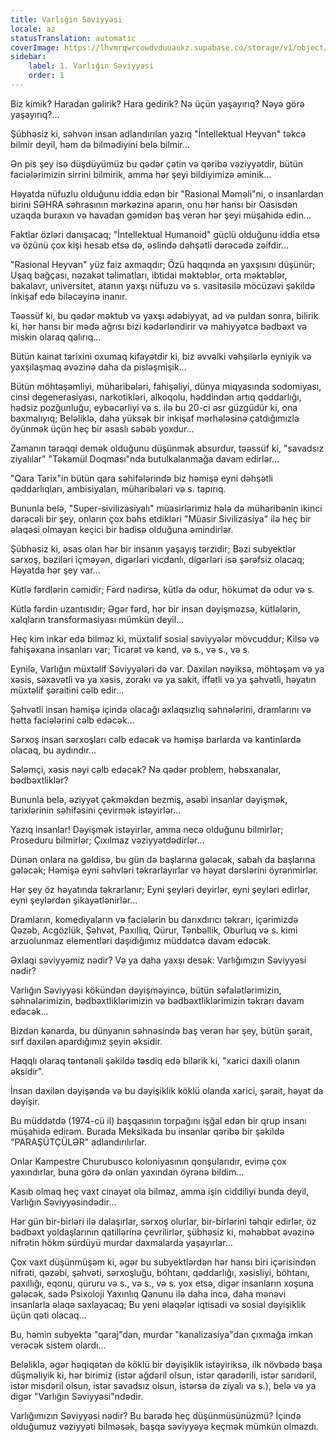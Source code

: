```yaml
---
title: Varlığın Səviyyəsi
locale: az
statusTranslation: automatic
coverImage: https://lhvmrqwrcowdvduuaukz.supabase.co/storage/v1/object/public/strapi-uploads/small_cover-tratado-de-psicologia-revolucionaria.webp-5e15e1cec4e0ebebcde5d7fc7565d8fd.webp
sidebar:
    label: 1. Varlığın Səviyyəsi
    order: 1
---
```

Biz kimik? Haradan gəlirik? Hara gedirik? Nə üçün yaşayırıq? Nəyə görə yaşayırıq?...

Şübhəsiz ki, səhvən insan adlandırılan yazıq "İntellektual Heyvan" təkcə bilmir deyil, həm də bilmədiyini belə bilmir...

Ən pis şey isə düşdüyümüz bu qədər çətin və qəribə vəziyyətdir, bütün faciələrimizin sirrini bilmirik, amma hər şeyi bildiyimizə əminik...

Həyatda nüfuzlu olduğunu iddia edən bir "Rasional Məməli"ni, o insanlardan birini SƏHRA səhrasının mərkəzinə aparın, onu hər hansı bir Oasisdən uzaqda buraxın və havadan gəmidən baş verən hər şeyi müşahidə edin...

Faktlar özləri danışacaq; "İntellektual Humanoid" güclü olduğunu iddia etsə və özünü çox kişi hesab etsə də, əslində dəhşətli dərəcədə zəifdir...

"Rasional Heyvan" yüz faiz axmaqdır; Özü haqqında ən yaxşısını düşünür; Uşaq bağçası, nəzakət təlimatları, ibtidai məktəblər, orta məktəblər, bakalavr, universitet, atanın yaxşı nüfuzu və s. vasitəsilə möcüzəvi şəkildə inkişaf edə biləcəyinə inanır.

Təəssüf ki, bu qədər məktub və yaxşı ədəbiyyat, ad və puldan sonra, bilirik ki, hər hansı bir mədə ağrısı bizi kədərləndirir və mahiyyətcə bədbəxt və miskin olaraq qalırıq...

Bütün kainat tarixini oxumaq kifayətdir ki, biz əvvəlki vəhşilərlə eyniyik və yaxşılaşmaq əvəzinə daha da pisləşmişik...

Bütün möhtəşəmliyi, müharibələri, fahişəliyi, dünya miqyasında sodomiyası, cinsi degenerasiyası, narkotikləri, alkoqolu, həddindən artıq qəddarlığı, hədsiz pozğunluğu, eybəcərliyi və s. ilə bu 20-ci əsr güzgüdür ki, ona baxmalıyıq; Beləliklə, daha yüksək bir inkişaf mərhələsinə çatdığımızla öyünmək üçün heç bir əsaslı səbəb yoxdur...

Zamanın tərəqqi demək olduğunu düşünmək absurdur, təəssüf ki, "savadsız ziyalılar" "Təkamül Doqması"nda butulkalanmağa davam edirlər...

"Qara Tarix"in bütün qara səhifələrində biz həmişə eyni dəhşətli qəddarlıqları, ambisiyaları, müharibələri və s. tapırıq.

Bununla belə, "Super-sivilizasiyalı" müasirlərimiz hələ də müharibənin ikinci dərəcəli bir şey, onların çox bəhs etdikləri "Müasir Sivilizasiya" ilə heç bir əlaqəsi olmayan keçici bir hadisə olduğuna əmindirlər.

Şübhəsiz ki, əsas olan hər bir insanın yaşayış tərzidir; Bəzi subyektlər sərxoş, bəziləri içməyən, digərləri vicdanlı, digərləri isə şərəfsiz olacaq; Həyatda hər şey var...

Kütlə fərdlərin cəmidir; Fərd nədirsə, kütlə də odur, hökumət də odur və s.

Kütlə fərdin uzantısıdır; Əgər fərd, hər bir insan dəyişməzsə, kütlələrin, xalqların transformasiyası mümkün deyil...

Heç kim inkar edə bilməz ki, müxtəlif sosial səviyyələr mövcuddur; Kilsə və fahişəxana insanları var; Ticarət və kənd, və s., və s., və s.

Eynilə, Varlığın müxtəlif Səviyyələri də var. Daxilən nəyiksə, möhtəşəm və ya xəsis, səxavətli və ya xəsis, zorakı və ya sakit, iffətli və ya şəhvətli, həyatın müxtəlif şəraitini cəlb edir...

Şəhvətli insan həmişə içində olacağı əxlaqsızlıq səhnələrini, dramlarını və hətta faciələrini cəlb edəcək...

Sərxoş insan sərxoşları cəlb edəcək və həmişə barlarda və kantinlərdə olacaq, bu aydındır...

Sələmçi, xəsis nəyi cəlb edəcək? Nə qədər problem, həbsxanalar, bədbəxtliklər?

Bununla belə, əziyyət çəkməkdən bezmiş, əsəbi insanlar dəyişmək, tarixlərinin səhifəsini çevirmək istəyirlər...

Yazıq insanlar! Dəyişmək istəyirlər, amma necə olduğunu bilmirlər; Proseduru bilmirlər; Çıxılmaz vəziyyətdədirlər...

Dünən onlara nə gəldisə, bu gün də başlarına gələcək, sabah da başlarına gələcək; Həmişə eyni səhvləri təkrarlayırlar və həyat dərslərini öyrənmirlər.

Hər şey öz həyatında təkrarlanır; Eyni şeyləri deyirlər, eyni şeyləri edirlər, eyni şeylərdən şikayətlənirlər...

Dramların, komediyaların və faciələrin bu darıxdırıcı təkrarı, içərimizdə Qəzəb, Acgözlük, Şəhvət, Paxıllıq, Qürur, Tənbəllik, Oburluq və s. kimi arzuolunmaz elementləri daşıdığımız müddətcə davam edəcək.

Əxlaqi səviyyəmiz nədir? Və ya daha yaxşı desək: Varlığımızın Səviyyəsi nədir?

Varlığın Səviyyəsi kökündən dəyişməyincə, bütün səfalətlərimizin, səhnələrimizin, bədbəxtliklərimizin və bədbəxtliklərimizin təkrarı davam edəcək...

Bizdən kənarda, bu dünyanın səhnəsində baş verən hər şey, bütün şərait, sırf daxilən apardığımız şeyin əksidir.

Haqqlı olaraq təntənəli şəkildə təsdiq edə bilərik ki, "xarici daxili olanın əksidir".

İnsan daxilən dəyişəndə və bu dəyişiklik köklü olanda xarici, şərait, həyat da dəyişir.

Bu müddətdə (1974-cü il) başqasının torpağını işğal edən bir qrup insanı müşahidə edirəm. Burada Meksikada bu insanlar qəribə bir şəkildə "PARAŞÜTÇÜLƏR" adlandırılırlar.

Onlar Kampestre Churubusco koloniyasının qonşularıdır, evimə çox yaxındırlar, buna görə də onları yaxından öyrənə bildim...

Kasıb olmaq heç vaxt cinayət ola bilməz, amma işin ciddiliyi bunda deyil, Varlığın Səviyyəsindədir...

Hər gün bir-birləri ilə dalaşırlar, sərxoş olurlar, bir-birlərini təhqir edirlər, öz bədbəxt yoldaşlarının qatillərinə çevrilirlər, şübhəsiz ki, məhəbbət əvəzinə nifrətin hökm sürdüyü murdar daxmalarda yaşayırlar...

Çox vaxt düşünmüşəm ki, əgər bu subyektlərdən hər hansı biri içərisindən nifrəti, qəzəbi, şəhvəti, sərxoşluğu, böhtanı, qəddarlığı, xəsisliyi, böhtanı, paxıllığı, eqonu, qüruru və s., və s., və s. yox etsə, digər insanların xoşuna gələcək, sadə Psixoloji Yaxınlıq Qanunu ilə daha incə, daha mənəvi insanlarla əlaqə saxlayacaq; Bu yeni əlaqələr iqtisadi və sosial dəyişiklik üçün qəti olacaq...

Bu, həmin subyektə "qaraj"dan, murdar "kanalizasiya"dan çıxmağa imkan verəcək sistem olardı...

Beləliklə, əgər həqiqətən də köklü bir dəyişiklik istəyiriksə, ilk növbədə başa düşməliyik ki, hər birimiz (istər ağdəril olsun, istər qaradərili, istər sarıdəril, istər misdəril olsun, istər savadsız olsun, istərsə də ziyalı və s.), belə və ya digər "Varlığın Səviyyəsi"ndədir.

Varlığımızın Səviyyəsi nədir? Bu barədə heç düşünmüsünüzmü? İçində olduğumuz vəziyyəti bilməsək, başqa səviyyəyə keçmək mümkün olmazdı.

